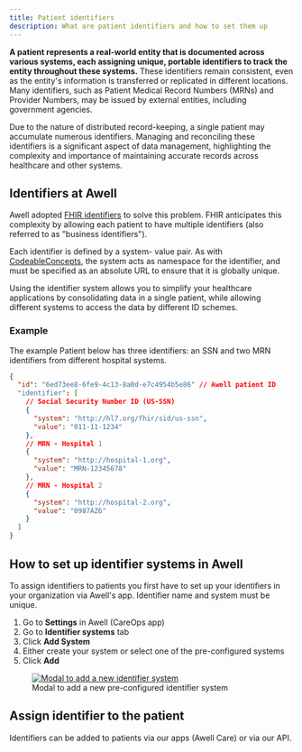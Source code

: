 ```yaml
---
title: Patient identifiers
description: What are patient identifiers and how to set them up
---
```


**A patient represents a real-world entity that is documented across various systems, each assigning unique, portable identifiers to track the entity throughout these systems.** These identifiers remain consistent, even as the entity's information is transferred or replicated in different locations. Many identifiers, such as Patient Medical Record Numbers (MRNs) and Provider Numbers, may be issued by external entities, including government agencies.

Due to the nature of distributed record-keeping, a single patient may accumulate numerous identifiers. Managing and reconciling these identifiers is a significant aspect of data management, highlighting the complexity and importance of maintaining accurate records across healthcare and other systems.

## Identifiers at Awell

Awell adopted [FHIR identifiers](https://hl7.org/fhir/r4/datatypes.html#Identifier) to solve this problem. FHIR anticipates this complexity by allowing each patient to have multiple identifiers (also referred to as "business identifiers").

Each identifier is defined by a system- value pair. As with [CodeableConcepts](https://build.fhir.org/ig/HL7/phd/CodeableConcepts.html#:~:text=The%20CodeableConcept%20is%20used%20quite,in%20several%20different%20coding%20systems.), the system acts as namespace for the identifier, and must be specified as an absolute URL to ensure that it is globally unique.

Using the identifier system allows you to simplify your healthcare applications by consolidating data in a single patient, while allowing different systems to access the data by different ID schemes.

### Example

The example Patient below has three identifiers: an SSN and two MRN identifiers from different hospital systems.

```json
{
  "id": "6ed73ee8-6fe9-4c13-8a0d-e7c4954b5e86" // Awell patient ID
  "identifier": [
    // Social Security Number ID (US-SSN)
    {
      "system": "http://hl7.org/fhir/sid/us-ssn",
      "value": "011-11-1234"
    },
    // MRN - Hospital 1
    {
      "system": "http://hospital-1.org",
      "value": "MRN-12345678"
    },
    // MRN - Hospital 2
    {
      "system": "http://hospital-2.org",
      "value": "0987AZ6"
    }
  ]
}
```

## How to set up identifier systems in Awell

To assign identifiers to patients you first have to set up your identifiers in your organization via Awell's app. Identifier name and system must be unique.

1. Go to **Settings** in Awell (CareOps app)
2. Go to **Identifier systems** tab
3. Click **Add System**
4. Either create your system or select one of the pre-configured systems
5. Click **Add**

<figure className="w-full flex flex-col justify-center text-center relative">
  <div className="bg-white p-4 w-3/4 mx-auto rounded-md">
    <a
      href="https://res.cloudinary.com/da7x4rzl4/image/upload/v1710145639/identifier_system_modal.png"
      target="_blank"
      title="Modal to add a new identifier system"
    >
      <img
        src="https://res.cloudinary.com/da7x4rzl4/image/upload/v1710145639/identifier_system_modal.png"
        alt="Modal to add a new identifier system"
      />
    </a>
  </div>
  <figcaption className="dark:text-slate-400 pt-2">
    Modal to add a new pre-configured identifier system
  </figcaption>
</figure>

## Assign identifier to the patient

Identifiers can be added to patients via our apps (Awell Care) or via our API.
